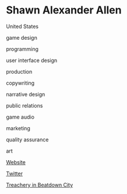 # Shawn Alexander Allen

<Location>

United States

</Location>

<Skills>

game design

programming

user interface design

production

copywriting

narrative design

public relations

game audio

marketing

quality assurance

art

</Skills>

<Personal>

[Website](http://anewchallengerawaits.com/)

[Twitter](https://twitter.com/anuchallenger)

</Personal>

<Games>

[Treachery in Beatdown City](http://beatdowncity.com)

</Games>


